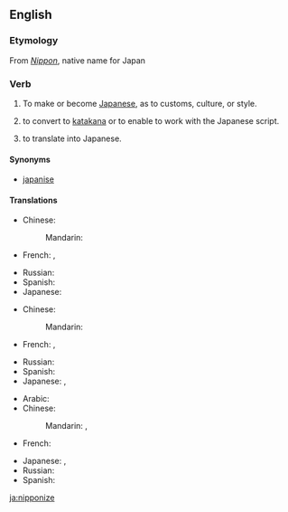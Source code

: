 ==English==

===Etymology===
From ''[[Nippon]]'', native name for Japan

===Verb===
{{en-verb|nipponiz|ing}}

# {{transitive}} To make or become [[Japanese]], as to customs, culture, or style.
# {{transitive}} to convert to [[katakana]] or to enable to work with the Japanese script.
# {{transitive}} to translate into Japanese.

====Synonyms====
* [[japanise]]

====Translations====
{{trans-top|to make or become more Japanese}}
* Chinese:
*: Mandarin: {{t-|cmn|日本化|tr=Rìběnhuà|sc=Hani}}
* French: {{t|fr|nipponiser}}, {{t|fr|japoniser}}
{{trans-mid}}
* Russian: {{t|ru|японизировать|tr=japonizírovat'|sc=Cyrl}}
* Spanish: {{t|es|niponizar}}
* Japanese: {{t|ja|日本化|tr=にほんかする, Nihonka-suru|alt=日本化する|sc=Jpan}}
{{trans-bottom}}

{{trans-top|to convert to Katakana or to enable to work with the Japanese script}}
* Chinese:
*: Mandarin: {{t-|cmn|日本化|tr=Rìběnhuà|sc=Hani}}
* French: {{t|fr|nipponiser}}, {{t|fr|japoniser}}
{{trans-mid}}
* Russian: {{t|ru|японизировать|tr=japonizírovat'|sc=Cyrl}}
* Spanish: {{t|es|niponizar}}
* Japanese: {{t|ja|日本化|tr=にほんかする, Nihonka-suru|alt=日本化する|sc=Jpan}}, {{t|ja|仮名書きする|tr=かながきする, kanagaki-suru|sc=Jpan}}
{{trans-bottom}}

{{trans-top|to translate into Japanese}}
* Arabic: {{t|ar|ترجم إلى اليابانية|tr=tarjama 'ila al-yabaníyya|sc=Arab}}
* Chinese:
*: Mandarin: {{t|zh|翻譯成日語|sc=Hani}}, {{t|zh|翻译成日语|tr=fānyì chéng Rìyǔ|sc=Hani}}
* French: {{t|fr|traduire en japonais}}
{{trans-mid}}
* Japanese: {{t|ja|日本語に翻訳する|tr=にほんごにほんやくする, Nihongo-ni hon'yaku-suru|sc=Jpan}}, {{t|ja|和訳する|tr=わやくする, Wayaku-suru|sc=Jpan}}
* Russian: {{t|ru|переводить на японский|tr=perevodít' na japónskij|sc=Cyrl}}
* Spanish: {{t|es|traducir a japonés}}
{{trans-bottom}}

[[ja:nipponize]]
